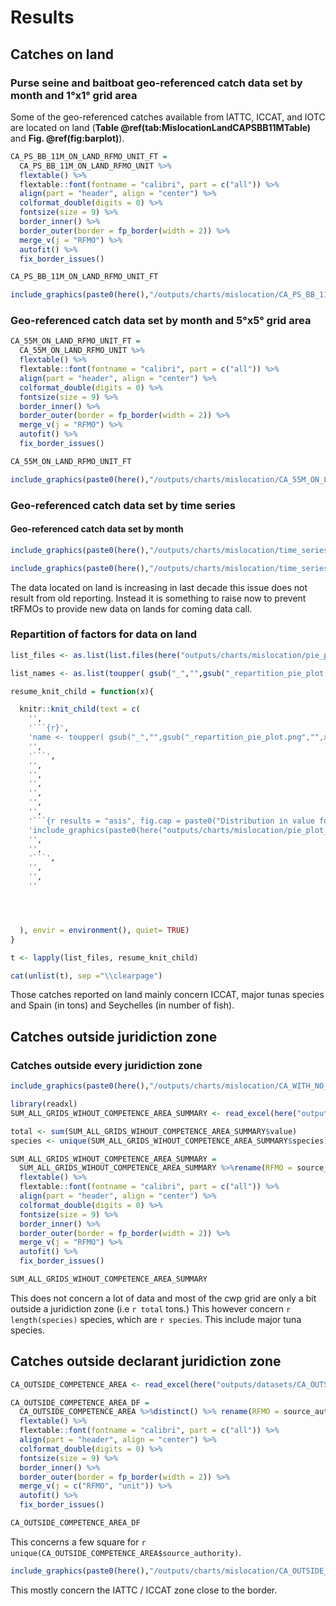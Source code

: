 # Results 

## Catches on land {-}

### Purse seine and baitboat geo-referenced catch data set by month and 1°x1° grid area

Some of the geo-referenced catches available from IATTC, ICCAT, and IOTC are located on land (**Table \@ref(tab:MislocationLandCAPSBB11MTable)** and **Fig. \@ref(fig:barplot)**).


```r
CA_PS_BB_11M_ON_LAND_RFMO_UNIT_FT = 
  CA_PS_BB_11M_ON_LAND_RFMO_UNIT %>%
  flextable() %>%
  flextable::font(fontname = "calibri", part = c("all")) %>% 
  align(part = "header", align = "center") %>% 
  colformat_double(digits = 0) %>%
  fontsize(size = 9) %>% 
  border_inner() %>% 
  border_outer(border = fp_border(width = 2)) %>% 
  merge_v(j = "RFMO") %>% 
  autofit() %>% 
  fix_border_issues()

CA_PS_BB_11M_ON_LAND_RFMO_UNIT_FT
```

```r
include_graphics(paste0(here(),"/outputs/charts/mislocation/CA_PS_BB_11M_ON_LAND_MAP.png"))
```

### Geo-referenced catch data set by month and 5°x5° grid area

```r
CA_55M_ON_LAND_RFMO_UNIT_FT = 
  CA_55M_ON_LAND_RFMO_UNIT %>%
  flextable() %>%
  flextable::font(fontname = "calibri", part = c("all")) %>% 
  align(part = "header", align = "center") %>% 
  colformat_double(digits = 0) %>%
  fontsize(size = 9) %>% 
  border_inner() %>% 
  border_outer(border = fp_border(width = 2)) %>% 
  merge_v(j = "RFMO") %>% 
  autofit() %>% 
  fix_border_issues()

CA_55M_ON_LAND_RFMO_UNIT_FT
```

```r
include_graphics(paste0(here(),"/outputs/charts/mislocation/CA_55M_ON_LAND_MAP_PAC.png"))
```


### Geo-referenced catch data set by time series

#### Geo-referenced catch data set by month 

```r
include_graphics(paste0(here(),"/outputs/charts/mislocation/time_series_mislocated.png"))
```


```r

include_graphics(paste0(here(),"/outputs/charts/mislocation/time_series_mislocated_by_trfmo.png"))

```

The data located on land is increasing in last decade this issue does not result from old reporting. Instead it is something to raise now to prevent tRFMOs to provide new data on lands for coming data call. 

### Repartition of factors for data on land

```r

list_files <- as.list(list.files(here("outputs/charts/mislocation/pie_plot_factors")))

list_names <- as.list(toupper( gsub("_","",gsub("_repartition_pie_plot.png","",list_files))))

```



```r
resume_knit_child = function(x){

  knitr::knit_child(text = c(
    '',
    '```{r}',
    'name <- toupper( gsub("_","",gsub("_repartition_pie_plot.png","",x)))',
    '',
    '```',
    '',
    '',
    '',
    '',
    '',
    '',
    '```{r results = "asis", fig.cap = paste0("Distribution in value for the dimension : ",name)}',
    'include_graphics(paste0(here("outputs/charts/mislocation/pie_plot_factors/", x)))',
    '',
    '',
    '```',
    '',
    '',
    ''




  ), envir = environment(), quiet= TRUE)
}


```

```r

t <- lapply(list_files, resume_knit_child)

```

```r

cat(unlist(t), sep ="\\clearpage")

```

Those catches reported on land mainly concern ICCAT, major tunas species and Spain (in tons) and Seychelles (in number of fish).

## Catches outside juridiction zone {-}

### Catches outside every juridiction zone


```r

include_graphics(paste0(here(),"/outputs/charts/mislocation/CA_WITH_NO_COMPETENCE_AREA_MAP.png"))

```




```r

library(readxl)
SUM_ALL_GRIDS_WIHOUT_COMPETENCE_AREA_SUMMARY <- read_excel(here("outputs/datasets/SUM_ALL_GRIDS_WIHOUT_COMPETENCE_AREA_SUMMARY.xlsx"))

total <- sum(SUM_ALL_GRIDS_WIHOUT_COMPETENCE_AREA_SUMMARY$value)
species <- unique(SUM_ALL_GRIDS_WIHOUT_COMPETENCE_AREA_SUMMARY$species)

SUM_ALL_GRIDS_WIHOUT_COMPETENCE_AREA_SUMMARY = 
  SUM_ALL_GRIDS_WIHOUT_COMPETENCE_AREA_SUMMARY %>%rename(RFMO = source_authority) %>% 
  flextable() %>%
  flextable::font(fontname = "calibri", part = c("all")) %>% 
  align(part = "header", align = "center") %>% 
  colformat_double(digits = 0) %>%
  fontsize(size = 9) %>% 
  border_inner() %>% 
  border_outer(border = fp_border(width = 2)) %>% 
  merge_v(j = "RFMO") %>% 
  autofit() %>% 
  fix_border_issues()

SUM_ALL_GRIDS_WIHOUT_COMPETENCE_AREA_SUMMARY
```

This does not concern a lot of data and most of the cwp grid are only a bit outside a juridiction zone (i.e `r total` tons.) This however concern `r length(species)` species, which are `r species`. This include major tuna species.

## Catches outside declarant juridiction zone

```r
CA_OUTSIDE_COMPETENCE_AREA <- read_excel(here("outputs/datasets/CA_OUTSIDE_COMPETENCE_AREA.xlsx"))
```


```r


CA_OUTSIDE_COMPETENCE_AREA_DF = 
  CA_OUTSIDE_COMPETENCE_AREA %>%distinct() %>% rename(RFMO = source_authority) %>% group_by(RFMO, unit)%>%arrange(RFMO, unit) %>%  
  flextable() %>%
  flextable::font(fontname = "calibri", part = c("all")) %>% 
  align(part = "header", align = "center") %>% 
  colformat_double(digits = 0) %>%
  fontsize(size = 9) %>% 
  border_inner() %>% 
  border_outer(border = fp_border(width = 2)) %>% 
  merge_v(j = c("RFMO", "unit")) %>% 
  autofit() %>% 
  fix_border_issues()

CA_OUTSIDE_COMPETENCE_AREA_DF
```

This concerns a few square for `r unique(CA_OUTSIDE_COMPETENCE_AREA$source_authority)`. 

```r

include_graphics(paste0(here(),"/outputs/charts/mislocation/CA_OUTSIDE_COMPETENCE_AREA_OF_DECLARANT_MAP.png"))

```


This mostly concern the IATTC / ICCAT zone close to the border.

